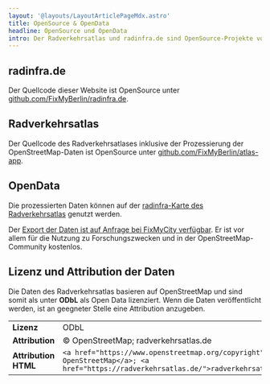 ```yaml
---
layout: '@layouts/LayoutArticlePageMdx.astro'
title: OpenSource & OpenData
headline: OpenSource und OpenData
intro: Der Radverkehrsatlas und radinfra.de sind OpenSource-Projekte von FixMyCity.
---
```


## radinfra.de

Der Quellcode dieser Website ist OpenSource unter [github.com/FixMyBerlin/radinfra.de](https://github.com/FixMyBerlin/radinfra.de).

## Radverkehrsatlas

Der Quellcode des Radverkehrsatlases inklusive der Prozessierung der OpenStreetMap-Daten ist OpenSource unter [github.com/FixMyBerlin/atlas-app](https://github.com/FixMyBerlin/atlas-app).

## OpenData

Die prozessierten Daten können auf der [radinfra-Karte des Radverkehrsatlas](https://radverkehrsatlas.de/regionen/radinfra) genutzt werden.

Der [Export der Daten ist auf Anfrage bei FixMyCity verfügbar](/angebote). Er ist vor allem für die Nutzung zu Forschungszwecken und in der OpenStreetMap-Community kostenlos.

## Lizenz und Attribution der Daten

Die Daten des Radverkehrsatlas basieren auf OpenStreetMap und sind somit als unter **ODbL** als Open Data lizenziert.
Wenn die Daten veröffentlicht werden, ist an geegneter Stelle eine Attribution anzugeben.

|  |  |
|---|---|
| **Lizenz** | ODbL |
| **Attribution** | © OpenStreetMap; radverkehrsatlas.de |
| **Attribution HTML** | `<a href="https://www.openstreetmap.org/copyright">© OpenStreetMap</a>; <a href="https://radverkehrsatlas.de/">radverkehrsatlas.de</a>` |
